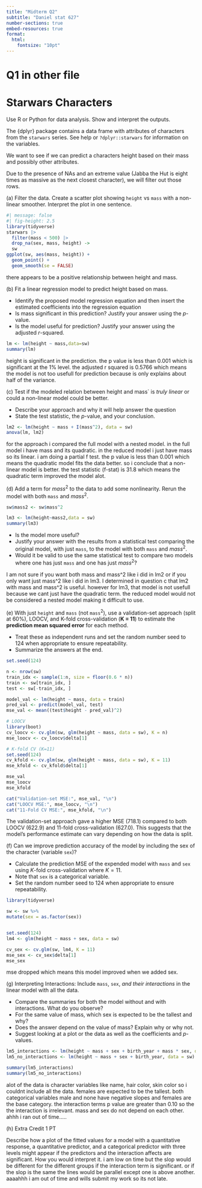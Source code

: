 ```yaml
---
title: "Midterm Q2"
subtitle: "Daniel stat 627"
number-sections: true
embed-resources: true
format: 
  html:
    fontsize: "10pt"
---
```


# Q1 in other file

# Starwars Characters

Use R or Python for data analysis. Show and interpret the outputs.

The {dplyr} package contains a data frame with attributes of characters from the `starwars` series. See help or `?dplyr::starwars` for information on the variables.

We want to see if we can predict a characters height based on their mass and possibly other attributes.

Due to the presence of NAs and an extreme value (Jabba the Hut is eight times as massive as the next closest character), we will filter out those rows.

\(a\) Filter the data. Create a scatter plot showing `height` vs `mass` with a non-linear smoother. Interpret the plot in one sentence.

```r
#| message: false
#| fig-height: 2.5
library(tidyverse)
starwars |> 
  filter(mass < 500) |> 
  drop_na(sex, mass, height) ->
  sw
ggplot(sw, aes(mass, height)) +
  geom_point() +
  geom_smooth(se = FALSE)
```
there appears to be a positive relationship between height and mass.


\(b\) Fit a linear regression model to predict height based on mass.

-   Identify the proposed model regression equation and then insert the estimated coefficients into the regression equation
-   Is mass significant in this prediction? Justify your answer using the $p$-value.
-   Is the model useful for prediction? Justify your answer using the adjusted $r$-squared.

```R
lm <- lm(height ~ mass,data=sw)
summary(lm)
```
height is significant in the prediction. the p value is less than 0.001 which is significant at the 1% level. the adjusted r squared is 0.5766 which means the model is not too usefull for prediction because is only explains about half of the variance.

\(c\) Test if the modeled relation between height and mass\` is *truly linear* or could a non-linear model could be better.

-   Describe your approach and why it will help answer the question
-   State the test statistic, the $p$-value, and your conclusion.

```R
lm2 <- lm(height ~ mass + I(mass^2), data = sw)
anova(lm, lm2)
```
for the approach i compared the full model with a nested model. in the full model i have mass and its quadratic. in the reduced model i just have mass so its linear. i am doing a partial f test. the p value is less than 0.001 which means the quadratic model fits the data better. so i conclude that a non-linear model is better. the test statistic (f-stat) is 31.8 which means the quadratic term improved the model alot.


\(d\) Add a term for $mass^2$ to the data to add some nonlinearity. Rerun the model with both `mass` and $mass^2$.

```r
sw$mass2 <- sw$mass^2

lm3 <- lm(height~mass2,data = sw)
summary(lm3)
```

-   Is the model more useful?
-   Justify your answer with the results from a statistical test comparing the original model, with just `mass`, to the model with both `mass` and $mass^2$.
-   Would it be valid to use the same statistical test to compare two models where one has just `mass` and one has just $mass^2$?

I am not sure if you want both mass and mass^2 like i did in lm2 or if you only want just mass^2 like i did in lm3. I determined in question c that lm2 with mass and mass^2 is useful. however for lm3, that model is not usefull because we cant just have the quadratic term. the reduced model would not be considered a nested model making it difficult to use.

\(e\) With just `height` and `mass` (not `mass`^2^), use a validation-set approach (split at 60%), LOOCV, and K-fold cross-validation (**K = 11**) to estimate the **prediction mean squared error** for each method.

-   Treat these as independent runs and set the random number seed to 124 when appropriate to ensure repeatability.
-   Summarize the answers at the end.

```R
set.seed(124)

n <- nrow(sw)
train_idx <- sample(1:n, size = floor(0.6 * n))
train <- sw[train_idx, ]
test <- sw[-train_idx, ]

model_val <- lm(height ~ mass, data = train)
pred_val <- predict(model_val, test)
mse_val <- mean((test$height - pred_val)^2)

# LOOCV
library(boot)
cv_loocv <- cv.glm(sw, glm(height ~ mass, data = sw), K = n)
mse_loocv <- cv_loocv$delta[1]

# K-fold CV (K=11)
set.seed(124)
cv_kfold <- cv.glm(sw, glm(height ~ mass, data = sw), K = 11)
mse_kfold <- cv_kfold$delta[1]

mse_val
mse_loocv
mse_kfold

```

```R
cat("Validation-set MSE:", mse_val, "\n")
cat("LOOCV MSE:", mse_loocv, "\n")
cat("11-Fold CV MSE:", mse_kfold, "\n")

```

The validation-set approach gave a higher MSE (718.1) compared to both LOOCV (622.9) and 11-fold cross-validation (627.0). This suggests that the model’s performance estimate can vary depending on how the data is split.

\(f\) Can we improve prediction accuracy of the model by including the sex of the character (variable `sex`)?

-   Calculate the prediction MSE of the expended model with `mass` and `sex` using $K$-fold cross-validation where $K=11$.
-   Note that `sex` is a categorical variable.
-   Set the random number seed to 124 when appropriate to ensure repeatability.

```r
library(tidyverse)

sw <- sw %>%
mutate(sex = as.factor(sex))


set.seed(124)
lm4 <- glm(height ~ mass + sex, data = sw)

cv_sex <- cv.glm(sw, lm4, K = 11)
mse_sex <- cv_sex$delta[1]
mse_sex

```

mse dropped which means this model improved when we added sex.

\(g\) Interpreting Interactions: Include `mass`, `sex`, *and their interactions* in the linear model with all the data.

-   Compare the summaries for both the model without and with interactions. What do you observe?
-   For the same value of mass, which sex is expected to be the tallest and why?
-   Does the answer depend on the value of mass? Explain why or why not.
-   Suggest looking at a plot or the data as well as the coefficients and $p$-values.

```R
lm5_interactions <- lm(height ~ mass + sex + birth_year + mass * sex, data = sw)
lm5_no_interactions <- lm(height ~ mass + sex + birth_year, data = sw)

summary(lm5_interactions)
summary(lm5_no_interactions)
```
alot of the data is character variables like name, hair color, skin color so i couldnt include all the data.
females are expected to be the tallest. both categorical variables male and none have negative slopes and females are the base category. the interaction terms p value are greater than 0.10 so the the interaction is irrelevant. mass and sex do not depend on each other. ahhh i ran out of time.....

\(h\) Extra Credit 1 PT

Describe how a plot of the fitted values for a model with a quantitative response, a quantitative predictor, and a categorical predictor with three levels might appear if the predictors and the interaction affects are significant. How you would interpret it.
i am low on time but the slop would be different for the different groups if the interaction term is significant. or if the slop is the same the lines would be parallel except one is above another. aaaahhh  i am out of time and wills submit my work so its not late.
